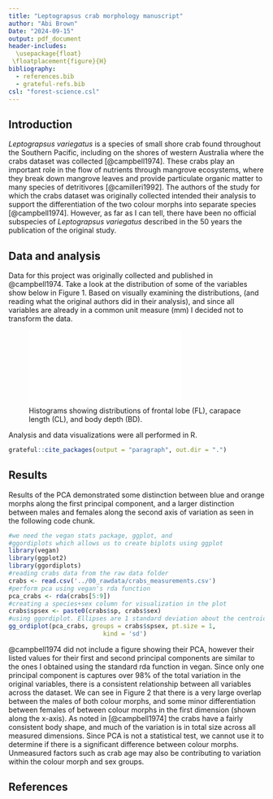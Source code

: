 ```yaml
---
title: "Leptograpsus crab morphology manuscript"
author: "Abi Brown"
Date: "2024-09-15"
output: pdf_document
header-includes:
  \usepackage{float}
 \floatplacement{figure}{H}
bibliography: 
  - references.bib
  - grateful-refs.bib
csl: "forest-science.csl"
---
```


## Introduction

*Leptograpsus variegatus* is a species of small shore crab found throughout the Southern Pacific, including on the shores of western Australia where the crabs dataset was collected [@campbell1974]. These crabs play an important role in the flow of nutrients through mangrove ecosystems, where they break down mangrove leaves and provide particulate organic matter to many species of detritivores [@camilleri1992]. The authors of the study for which the crabs dataset was originally collected intended their analysis to support the differentiation of the two colour morphs into separate species [@campbell1974]. However, as far as I can tell, there have been no official subspecies of *Leptograpsus variegatus* described in the 50 years the publication of the original study.

## Data and analysis

Data for this project was originally collected and published in @campbell1974. Take a look at the distribution of some of the variables show below in Figure 1. Based on visually examining the distributions, (and reading what the original authors did in their analysis), and since all variables are already in a common unit measure (mm) I decided not to transform the data.

![Histograms showing distributions of frontal lobe (FL), carapace length (CL), and body depth (BD).](images/histograms.pdf)

Analysis and data visualizations were all performed in R.

```r
grateful::cite_packages(output = "paragraph", out.dir = ".")
```

## Results

Results of the PCA demonstrated some distinction between blue and orange morphs along the first principal component, and a larger distinction between males and females along the second axis of variation as seen in the following code chunk.

```r
#we need the vegan stats package, ggplot, and
#ggordiplots which allows us to create biplots using ggplot
library(vegan)
library(ggplot2)
library(ggordiplots)
#reading crabs data from the raw data folder
crabs <- read.csv('../00_rawdata/crabs_measurements.csv')
#perform pca using vegan's rda function
pca_crabs <- rda(crabs[5:9])
#creating a species+sex column for visualization in the plot
crabs$spsex <- paste0(crabs$sp, crabs$sex)
#using ggordiplot. Ellipses are 1 standard deviation about the centroid.
gg_ordiplot(pca_crabs, groups = crabs$spsex, pt.size = 1, 
                          kind = 'sd')
```

@campbell1974 did not include a figure showing their PCA, however their listed values for their first and second principal components are similar to the ones I obtained using the standard rda function in vegan. Since only one principal component is captures over 98% of the total variation in the original variables, there is a consistent relationship between all variables across the dataset. We can see in Figure 2 that there is a very large overlap between the males of both colour morphs, and some minor differentiation between females of between colour morphs in the first dimension (shown along the x-axis). As noted in [@campbell1974] the crabs have a fairly consistent body shape, and much of the variation is in total size across all measured dimensions. Since PCA is not a statistical test, we cannot use it to determine if there is a significant difference between colour morphs. Unmeasured factors such as crab age may also be contributing to variation within the colour morph and sex groups.

## References
